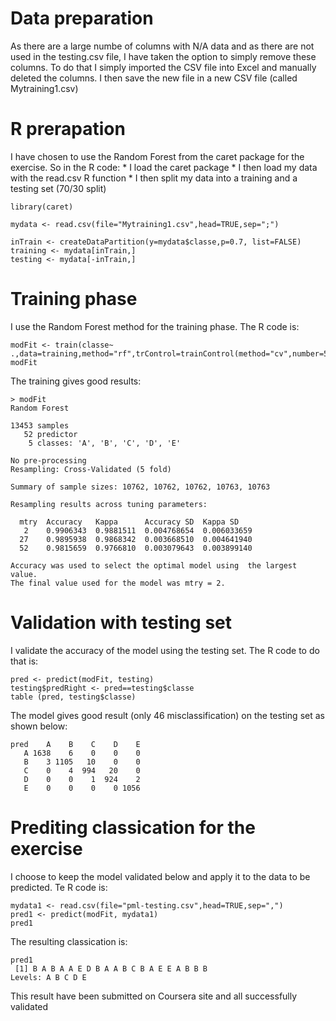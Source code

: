 # Data preparation
As there are a large numbe of columns with N/A data and as there are not used in the testing.csv file, I have taken the option to simply remove these columns.
To do that I simply imported the CSV file into Excel and manually deleted the columns. I then save the new file
in a new CSV file (called Mytraining1.csv)

# R prerapation
 
 I have chosen to use the Random Forest from the caret package for the exercise.
 So in the R code:
 * I load the caret package
 * I then load my data with the read.csv R function
 * I then split my data into a training and a testing set (70/30 split)
 
```
library(caret)

mydata <- read.csv(file="Mytraining1.csv",head=TRUE,sep=";")

inTrain <- createDataPartition(y=mydata$classe,p=0.7, list=FALSE)
training <- mydata[inTrain,]
testing <- mydata[-inTrain,]
```

# Training phase
I use the Random Forest method for the training phase. The R code is:
```
modFit <- train(classe~ .,data=training,method="rf",trControl=trainControl(method="cv",number=5),prox=TRUE,allowParallel=TRUE)
modFit
```

The training gives good results:
```
> modFit
Random Forest 

13453 samples
   52 predictor
    5 classes: 'A', 'B', 'C', 'D', 'E' 

No pre-processing
Resampling: Cross-Validated (5 fold) 

Summary of sample sizes: 10762, 10762, 10762, 10763, 10763 

Resampling results across tuning parameters:

  mtry  Accuracy   Kappa      Accuracy SD  Kappa SD   
   2    0.9906343  0.9881511  0.004768654  0.006033659
  27    0.9895938  0.9868342  0.003668510  0.004641940
  52    0.9815659  0.9766810  0.003079643  0.003899140

Accuracy was used to select the optimal model using  the largest value.
The final value used for the model was mtry = 2. 
```
# Validation with testing set
I validate the accuracy of the model using the testing set. The R code to do that is:
```
pred <- predict(modFit, testing)
testing$predRight <- pred==testing$classe
table (pred, testing$classe)
```
The model gives good result (only 46 misclassification) on the testing set as shown below:
```    
pred    A    B    C    D    E
   A 1638    6    0    0    0
   B    3 1105   10    0    0
   C    0    4  994   20    0
   D    0    0    1  924    2
   E    0    0    0    0 1056
```

# Prediting classication for the exercise
I choose to keep the model validated below and apply it to the data to be predicted. Te R code is:
```
mydata1 <- read.csv(file="pml-testing.csv",head=TRUE,sep=",")
pred1 <- predict(modFit, mydata1)
pred1
```

The resulting classication is:
```
pred1
 [1] B A B A A E D B A A B C B A E E A B B B
Levels: A B C D E
```

This result have been submitted on Coursera site and all successfully validated
